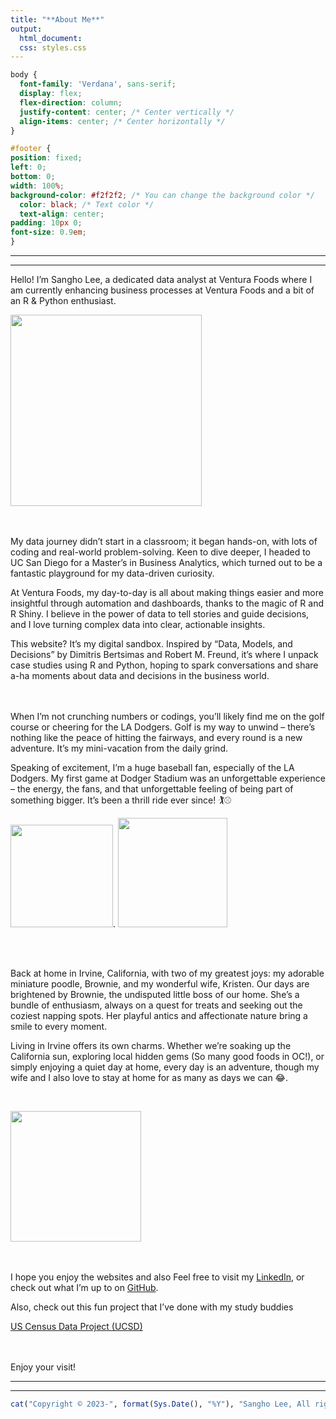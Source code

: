 ```yaml
---
title: "**About Me**"
output:
  html_document:
  css: styles.css
---
```


```css
body {
  font-family: 'Verdana', sans-serif;
  display: flex;
  flex-direction: column;
  justify-content: center; /* Center vertically */
  align-items: center; /* Center horizontally */
}

#footer {
position: fixed;
left: 0;
bottom: 0;
width: 100%;
background-color: #f2f2f2; /* You can change the background color */
  color: black; /* Text color */
  text-align: center;
padding: 10px 0;
font-size: 0.9em;
}


```

------------------------------------------------------------------------

------------------------------------------------------------------------

Hello! I'm Sangho Lee, a dedicated data analyst at Ventura Foods where I am currently enhancing business processes at Ventura Foods and a bit of an R & Python enthusiast.

![](Photo/Sangho_2.png){width="306"}

<br><br> My data journey didn't start in a classroom; it began hands-on, with lots of coding and real-world problem-solving. Keen to dive deeper, I headed to UC San Diego for a Master's in Business Analytics, which turned out to be a fantastic playground for my data-driven curiosity.

At Ventura Foods, my day-to-day is all about making things easier and more insightful through automation and dashboards, thanks to the magic of R and R Shiny. I believe in the power of data to tell stories and guide decisions, and I love turning complex data into clear, actionable insights.

This website? It's my digital sandbox. Inspired by "Data, Models, and Decisions" by Dimitris Bertsimas and Robert M. Freund, it's where I unpack case studies using R and Python, hoping to spark conversations and share a-ha moments about data and decisions in the business world.

<br><br>When I'm not crunching numbers or codings, you'll likely find me on the golf course or cheering for the LA Dodgers. Golf is my way to unwind -- there's nothing like the peace of hitting the fairways, and every round is a new adventure. It's my mini-vacation from the daily grind.

Speaking of excitement, I'm a huge baseball fan, especially of the LA Dodgers. My first game at Dodger Stadium was an unforgettable experience -- the energy, the fans, and that unforgettable feeling of being part of something bigger. It's been a thrill ride ever since! 🏌️⚾

![](Photo/golf.png){width="164"}. ![](Photo/Sangho.png){width="175"}

<br> <br>

Back at home in Irvine, California, with two of my greatest joys: my adorable miniature poodle, Brownie, and my wonderful wife, Kristen. Our days are brightened by Brownie, the undisputed little boss of our home. She's a bundle of enthusiasm, always on a quest for treats and seeking out the coziest napping spots. Her playful antics and affectionate nature bring a smile to every moment.

Living in Irvine offers its own charms. Whether we're soaking up the California sun, exploring local hidden gems (So many good foods in OC!), or simply enjoying a quiet day at home, every day is an adventure, though my wife and I also love to stay at home for as many as days we can 😂.

<br>

![](Photo/family.png){width="209"}

<br><br>I hope you enjoy the websites and also Feel free to visit my <a href="https://www.linkedin.com/in/slee1211" target="_blank">LinkedIn</a>, or check out what I'm up to on <a href="https://www.github.com/slee8495" target="_blank">GitHub</a>.

Also, check out this fun project that I've done with my study buddies

<a href="https://ucsd-rsm.shinyapps.io/mgta452_group_c/" target="_blank">US Census Data Project (UCSD)</a>

<br>
<br>
Enjoy your visit!

------------------------------------------------------------------------

------------------------------------------------------------------------

::: {#footer}
```r
cat("Copyright © 2023-", format(Sys.Date(), "%Y"), "Sangho Lee, All rights reserved.")
```
:::
